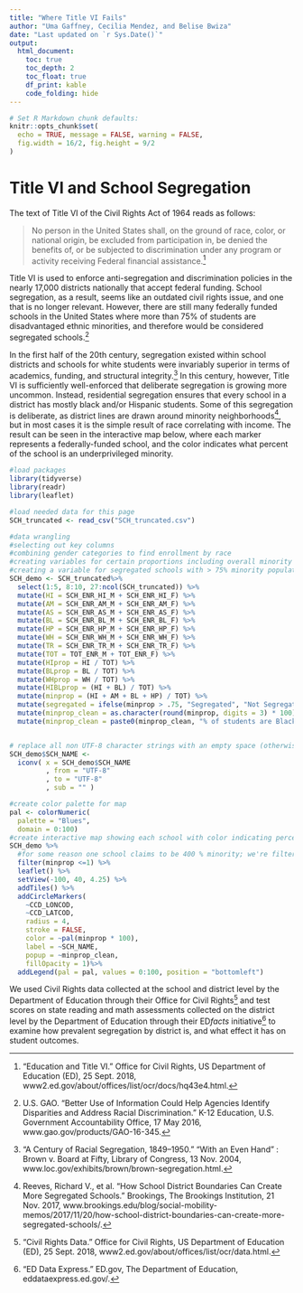 ---
title: "Where Title VI Fails"
author: "Uma Gaffney, Cecilia Mendez, and Belise Bwiza"
date: "Last updated on `r Sys.Date()`"
output:
  html_document:
    toc: true
    toc_depth: 2
    toc_float: true
    df_print: kable
    code_folding: hide
---
```{r, echo=FALSE, message=FALSE, warning=FALSE}
# Set R Markdown chunk defaults:
knitr::opts_chunk$set(
  echo = TRUE, message = FALSE, warning = FALSE, 
  fig.width = 16/2, fig.height = 9/2
)
```

# Title VI and School Segregation

The text of Title VI of the Civil Rights Act of 1964 reads as follows:

> No person in the United States shall, on the ground of race, color, or national origin, be excluded from participation in, be denied the benefits of, or be subjected to discrimination under any program or activity receiving Federal financial assistance.^[“Education and Title VI.” Office for Civil Rights, US Department of Education (ED), 25 Sept. 2018, www2.ed.gov/about/offices/list/ocr/docs/hq43e4.html.]

Title VI is used to enforce anti-segregation and discrimination policies in the nearly 17,000 districts nationally that accept federal funding. School segregation, as a result, seems like an outdated civil rights issue, and one that is no longer relevant. However, there are still many federally funded schools in the United States where more than 75% of students are disadvantaged ethnic minorities, and therefore would be considered segregated schools.^[U.S. GAO. “Better Use of Information Could Help Agencies Identify Disparities and Address Racial Discrimination.” K-12 Education, U.S. Government Accountability Office, 17 May 2016, www.gao.gov/products/GAO-16-345.] 

In the first half of the 20th century, segregation existed within school districts and schools for white students were invariably superior in terms of academics, funding, and structural integrity.^[“A Century of Racial Segregation, 1849–1950.” "With an Even Hand" : Brown v. Board at Fifty, Library of Congress, 13 Nov. 2004, www.loc.gov/exhibits/brown/brown-segregation.html.] In this century, however, Title VI is sufficiently well-enforced that deliberate segregation is growing more uncommon. Instead, residential segregation ensures that every school in a district has mostly black and/or Hispanic students. Some of this segregation is deliberate, as district lines are drawn around minority neighborhoods^[Reeves, Richard V., et al. “How School District Boundaries Can Create More Segregated Schools.” Brookings, The Brookings Institution, 21 Nov. 2017, www.brookings.edu/blog/social-mobility-memos/2017/11/20/how-school-district-boundaries-can-create-more-segregated-schools/.
], but in most cases it is the simple result of race correlating with income. The result can be seen in the interactive map below, where each marker represents a federally-funded school, and the color indicates what percent of the school is an underprivileged minority.

```{r}
#load packages
library(tidyverse)
library(readr)
library(leaflet)

#load needed data for this page
SCH_truncated <- read_csv("SCH_truncated.csv")

#data wrangling
#selecting out key columns
#combining gender categories to find enrollment by race
#creating variables for certain proportions including overall minority
#creating a variable for segregated schools with > 75% minority population
SCH_demo <- SCH_truncated%>% 
  select(1:5, 8:10, 27:ncol(SCH_truncated)) %>%
  mutate(HI = SCH_ENR_HI_M + SCH_ENR_HI_F) %>%
  mutate(AM = SCH_ENR_AM_M + SCH_ENR_AM_F) %>%
  mutate(AS = SCH_ENR_AS_M + SCH_ENR_AS_F) %>%
  mutate(BL = SCH_ENR_BL_M + SCH_ENR_BL_F) %>%
  mutate(HP = SCH_ENR_HP_M + SCH_ENR_HP_F) %>%
  mutate(WH = SCH_ENR_WH_M + SCH_ENR_WH_F) %>%
  mutate(TR = SCH_ENR_TR_M + SCH_ENR_TR_F) %>%
  mutate(TOT = TOT_ENR_M + TOT_ENR_F) %>%
  mutate(HIprop = HI / TOT) %>%
  mutate(BLprop = BL / TOT) %>%
  mutate(WHprop = WH / TOT) %>%
  mutate(HIBLprop = (HI + BL) / TOT) %>%
  mutate(minprop = (HI + AM + BL + HP) / TOT) %>%
  mutate(segregated = ifelse(minprop > .75, "Segregated", "Not Segregated")) %>%
  mutate(minprop_clean = as.character(round(minprop, digits = 3) * 100)) %>%
  mutate(minprop_clean = paste0(minprop_clean, "% of students are Black, Native American, Pacific Islander, or Hispanic"))


# replace all non UTF-8 character strings with an empty space (otherwise there's an error)
SCH_demo$SCH_NAME <-
  iconv( x = SCH_demo$SCH_NAME
         , from = "UTF-8"
         , to = "UTF-8"
         , sub = "" )

#create color palette for map
pal <- colorNumeric(
  palette = "Blues",
  domain = 0:100)
#create interactive map showing each school with color indicating percent minority
SCH_demo %>%
  #for some reason one school claims to be 400 % minority; we're filtering them out
  filter(minprop <=1) %>%
  leaflet() %>%
  setView(-100, 40, 4.25) %>%
  addTiles() %>%
  addCircleMarkers(
    ~CCD_LONCOD, 
    ~CCD_LATCOD, 
    radius = 4, 
    stroke = FALSE, 
    color = ~pal(minprop * 100), 
    label = ~SCH_NAME, 
    popup = ~minprop_clean,
    fillOpacity = 1)%>%
  addLegend(pal = pal, values = 0:100, position = "bottomleft")
```
We used Civil Rights data collected at the school and district level by the Department of Education through their Office for Civil Rights^[“Civil Rights Data.” Office for Civil Rights, US Department of Education (ED), 25 Sept. 2018, www2.ed.gov/about/offices/list/ocr/data.html.] and test scores on state reading and math assessments collected on the district level by the Department of Education through their ED*facts* initiative^[“ED Data Express.” ED.gov, The Department of Education, eddataexpress.ed.gov/.] to examine how prevalent segregation by district is, and what effect it has on student outcomes.
